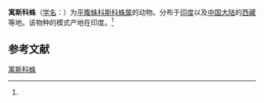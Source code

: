 {{Speciesbox
| name = 寓斯科蛛
| status = 
| status_system = 
| image = 
| genus = Scotophaeus
| species = domesticus
| authority = (Tikader, 1962)<ref name='id14397'>{{cite web| url =http://www.bioinfo.cn/db05/BjdwSpecies.php?action=view&id=14397| title =寓斯科蛛| work =《中国动物物种编目数据库》| publisher =中国科学院微生物研究所| author =中国科学院动物研究所| accessdate =2009-04-28| deadurl =yes| archiveurl =https://web.archive.org/web/20160304235603/http://www.bioinfo.cn/db05/BjdwSpecies.php?action=view&id=14397| archivedate =2016-03-04}}</ref>
}}

'''寓斯科蛛'''（[[学名|学名]]：{{lang|la|'''''Scotophaeus domesticus'''''}}）为[[平腹蛛科|平腹蛛科]][[斯科蛛属|斯科蛛属]]的动物。分布于[[印度|印度]]以及[[中国大陆|中国大陆]]的[[西藏|西藏]]等地。该物种的模式产地在印度。<ref name='id14397'/>

== 参考文献 ==
{{reflist}}

{{Wikispecies|Scotophaeus domesticus}}
{{Taxonbar|from=Q2844497}}

[[Category:斯科蛛属|寓斯科蛛]]


{{蜘蛛小作品}}